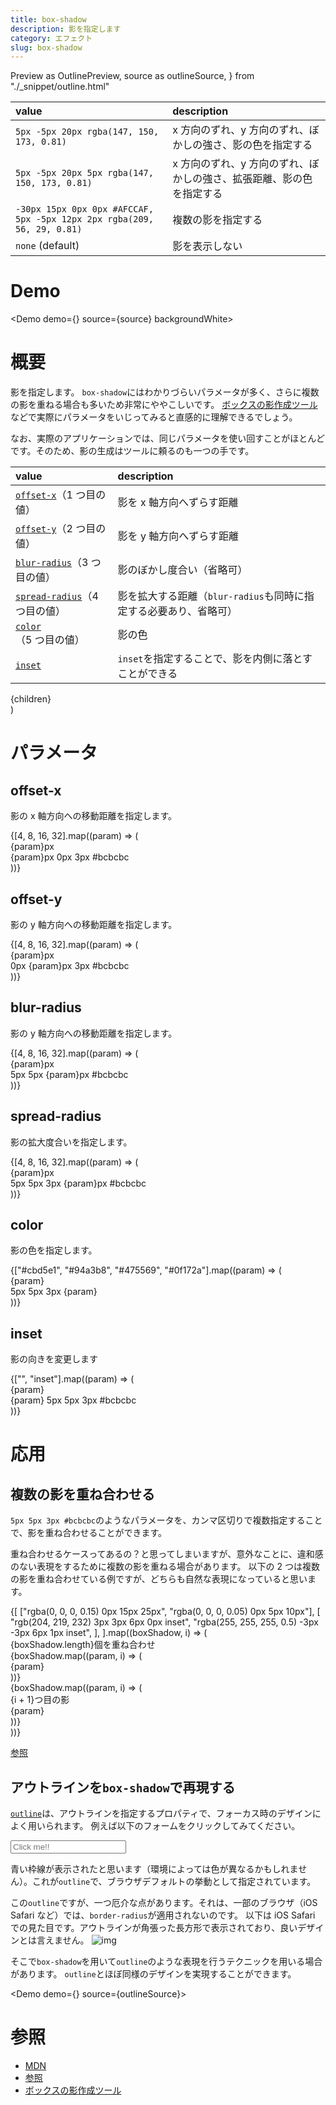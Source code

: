 ```yaml
---
title: box-shadow
description: 影を指定します
category: エフェクト
slug: box-shadow
---
```


  Preview as OutlinePreview,
  source as outlineSource,
} from "./_snippet/outline.html"

| value                                                                   | description                                                          |
| :---------------------------------------------------------------------- | :------------------------------------------------------------------- |
| `5px -5px 20px rgba(147, 150, 173, 0.81)`                               | x 方向のずれ、y 方向のずれ、ぼかしの強さ、影の色を指定する           |
| `5px -5px 20px 5px rgba(147, 150, 173, 0.81)`                           | x 方向のずれ、y 方向のずれ、ぼかしの強さ、拡張距離、影の色を指定する |
| `-30px 15px 0px 0px #AFCCAF, 5px -5px 12px 2px rgba(209, 56, 29, 0.81)` | 複数の影を指定する                                                   |
| `none` (default)                                                        | 影を表示しない                                                       |

# Demo

<Demo demo={<Preview />} source={source} backgroundWhite>
  <Snippet />
</Demo>

# 概要

影を指定します。
`box-shadow`にはわかりづらいパラメータが多く、さらに複数の影を重ねる場合も多いため非常にややこしいです。
[ボックスの影作成ツール](https://developer.mozilla.org/ja/docs/Web/CSS/CSS_Backgrounds_and_Borders/Box-shadow_generator)などで実際にパラメータをいじってみると直感的に理解できるでしょう。

なお、実際のアプリケーションでは、同じパラメータを使い回すことがほとんどです。そのため、影の生成はツールに頼るのも一つの手です。

| value                                           | description                                                       |
| :---------------------------------------------- | :---------------------------------------------------------------- |
| [`offset-x`](/offset-x)（1 つ目の値）           | 影を x 軸方向へずらす距離                                         |
| [`offset-y`](/offset-y)（2 つ目の値）           | 影を y 軸方向へずらす距離                                         |
| [`blur-radius`](/blur-radius)（3 つ目の値）     | 影のぼかし度合い（省略可）                                        |
| [`spread-radius`](/spread-radius)（4 つ目の値） | 影を拡大する距離（`blur-radius`も同時に指定する必要あり、省略可） |
| [`color`](/color)（5 つ目の値）                 | 影の色                                                            |
| [`inset`](/inset)                               | `inset`を指定することで、影を内側に落とすことができる             |

  <div
    className={
      "flex h-24 flex-col items-center justify-center break-all rounded bg-gray-50 p-2 text-center font-mono text-sm text-white " +
      className
    }
    style={style}
  >
    {children}
  </div>
)

# パラメータ

## offset-x

影の x 軸方向への移動距離を指定します。

<DemoBox className="w-full grid grid-cols-4 gap-6" backgroundWhite>
  {[4, 8, 16, 32].map((param) => (
    <Box class="shadow" key={param} style={{ boxShadow: `${param}px 0px 3px #bcbcbc` }}>
      <div className="text-gray-700">{param}px</div>
      <div className="text-gray-700 text-xs font-mono">{param}px 0px 3px #bcbcbc</div>
    </Box>
  ))}
</DemoBox>

## offset-y

影の y 軸方向への移動距離を指定します。

<DemoBox className="w-full grid grid-cols-4 gap-6" backgroundWhite>
  {[4, 8, 16, 32].map((param) => (
    <Box class="shadow" key={param} style={{ boxShadow: `0px ${param}px 3px #bcbcbc` }}>
      <div className="text-gray-700">{param}px</div>
      <div className="text-gray-700 text-xs font-mono">0px {param}px 3px #bcbcbc</div>
    </Box>
  ))}
</DemoBox>

## blur-radius

影の y 軸方向への移動距離を指定します。

<DemoBox className="w-full grid grid-cols-4 gap-6" backgroundWhite>
  {[4, 8, 16, 32].map((param) => (
    <Box class="shadow" key={param} style={{ boxShadow: `5px 5px ${param}px #bcbcbc` }}>
      <div className="text-gray-700">{param}px</div>
      <div className="text-gray-700 text-xs font-mono">5px 5px {param}px #bcbcbc</div>
    </Box>
  ))}
</DemoBox>

## spread-radius

影の拡大度合いを指定します。

<DemoBox className="w-full grid grid-cols-4 gap-6" backgroundWhite>
  {[4, 8, 16, 32].map((param) => (
    <Box class="shadow" key={param} style={{ boxShadow: `5px 5px 3px ${param}px #bcbcbc` }}>
      <div className="text-gray-700">{param}px</div>
      <div className="text-gray-700 text-xs font-mono">5px 5px 3px {param}px #bcbcbc</div>
    </Box>
  ))}
</DemoBox>

## color

影の色を指定します。

<DemoBox className="w-full grid grid-cols-4 gap-6" backgroundWhite>
  {["#cbd5e1", "#94a3b8", "#475569", "#0f172a"].map((param) => (
    <Box class="shadow" key={param} style={{ boxShadow: `5px 5px 3px ${param}` }}>
      <div className="text-gray-700">{param}</div>
      <div className="text-gray-700 text-xs font-mono">5px 5px 3px {param}</div>
    </Box>
  ))}
</DemoBox>

## inset

影の向きを変更します

<DemoBox className="w-full grid grid-cols-4 gap-6" backgroundWhite>
  {["", "inset"].map((param) => (
    <Box class="shadow" key={param} style={{ boxShadow: `${param} 5px 5px 3px #bcbcbc` }}>
      <div className="text-gray-700">{param}</div>
      <div className="text-gray-700 text-xs font-mono">{param} 5px 5px 3px #bcbcbc</div>
    </Box>
  ))}
</DemoBox>

# 応用

## 複数の影を重ね合わせる

`5px 5px 3px #bcbcbc`のようなパラメータを、カンマ区切りで複数指定することで、影を重ね合わせることができます。

重ね合わせるケースってあるの？と思ってしまいますが、意外なことに、違和感のない表現をするために複数の影を重ねる場合があります。
以下の 2 つは複数の影を重ね合わせている例ですが、どちらも自然な表現になっていると思います。

<DemoBox className="w-full grid grid-cols-2 gap-x-6" backgroundWhite>
  {[
    ["rgba(0, 0, 0, 0.15) 0px 15px 25px", "rgba(0, 0, 0, 0.05) 0px 5px 10px"],
    [
      "rgb(204, 219, 232) 3px 3px 6px 0px inset",
      "rgba(255, 255, 255, 0.5) -3px -3px 6px 1px inset",
    ],
  ].map((boxShadow, i) => (
    <div key={i} className="space-y-12">
      <Box class="shadow" className="bg-gray-50" style={{ boxShadow: boxShadow.join(", ") }}>
        <div className="text-gray-700">{boxShadow.length}個を重ね合わせ</div>
        {boxShadow.map((param, i) => (
          <div key={i} className="text-gray-700 text-xs font-mono">
            {param}
          </div>
        ))}
      </Box>
      <div className="grid grid-cols-2 gap-6">
        {boxShadow.map((param, i) => (
          <Box key={i} class="param" className="bg-gray-50" style={{ boxShadow: param }}>
            <div className="text-gray-700">{i + 1}つ目の影</div>
            <div className="text-gray-700 text-xs font-mono">{param}</div>
          </Box>
        ))}
      </div>
    </div>
  ))}
</DemoBox>

[参照](https://getcssscan.com/css-box-shadow-examples)

## アウトラインを`box-shadow`で再現する

[`outline`](/outline)は、アウトラインを指定するプロパティで、フォーカス時のデザインによく用いられます。
例えば以下のフォームをクリックしてみてください。

<input
  type="text"
  className="p-2 border border-gray-400 placeholder:text-gray-300 bg-slate-600 rounded-full !mt-8 !mb-10"
  placeholder="Click me!!"
/>

青い枠線が表示されたと思います（環境によっては色が異なるかもしれません）。これが`outline`で、ブラウザデフォルトの挙動として指定されています。

この`outline`ですが、一つ厄介な点があります。それは、一部のブラウザ（iOS Safari など）では、`border-radius`が適用されないのです。
以下は iOS Safari での見た目です。アウトラインが角張った長方形で表示されており、良いデザインとは言えません。
![img](./_assets/outline.jpeg)

そこで`box-shadow`を用いて`outline`のような表現を行うテクニックを用いる場合があります。
`outline`とほぼ同様のデザインを実現することができます。

<Demo demo={<OutlinePreview />} source={outlineSource}>
  <OutlineSnippet />
</Demo>

# 参照

- [MDN](https://developer.mozilla.org/ja/docs/Web/CSS/box-shadow)
- [参照](https://getcssscan.com/css-box-shadow-examples)
- [ボックスの影作成ツール](https://developer.mozilla.org/ja/docs/Web/CSS/CSS_Backgrounds_and_Borders/Box-shadow_generator)
